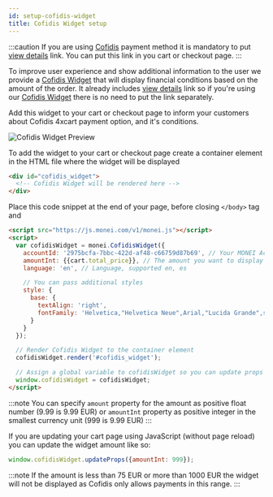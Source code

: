 ```yaml
---
id: setup-cofidis-widget
title: Cofidis Widget setup
---
```


:::caution
If you are using [Cofidis](../payment-methods/cofidis.mdx) payment method it is mandatory to put [view details](https://monei.com/cofidis/) link. You can put this link in you cart or checkout page.
:::

To improve user experience and show additional information to the user we provide a [Cofidis Widget](monei-js/reference.md#cofidiswidget-component) that will display financial conditions based on the amount of the order. It already includes [view details](https://monei.com/cofidis/) link so if you're using our [Cofidis Widget](monei-js/reference.md#cofidiswidget-component) there is no need to put the link separately.

Add this widget to your cart or checkout page to inform your customers about Cofidis 4xcart payment option, and it's conditions.

![Cofidis Widget Preview](/img/cofidis-widget-preview.jpg)

To add the widget to your cart or checkout page create a container element in the HTML file where the widget will be displayed

```html
<div id="cofidis_widget">
  <!-- Cofidis Widget will be rendered here -->
</div>
```

Place this code snippet at the end of your page, before closing `</body>` tag and

```html
<script src="https://js.monei.com/v1/monei.js"></script>
<script>
  var cofidisWidget = monei.CofidisWidget({
    accountId: '2975bcfa-7bbc-422d-af48-c66759d87b69', // Your MONEI Account ID
    amountInt: {{cart.total_price}}, // The amount you want to display in cents
    language: 'en', // Language, supported en, es

    // You can pass additional styles
    style: {
      base: {
        textAlign: 'right',
        fontFamily: 'Helvetica,"Helvetica Neue",Arial,"Lucida Grande",sans-serif'
      }
    }
  });

  // Render Cofidis Widget to the container element
  cofidisWidget.render('#cofidis_widget');

  // Assign a global variable to cofidisWidget so you can update props later
  window.cofidisWidget = cofidisWidget;
</script>
```

:::note
You can specify `amount` property for the amount as positive float number (9.99 is 9.99 EUR) or `amountInt` property as positive integer in the smallest currency unit (999 is 9.99 EUR)
:::

If you are updating your cart page using JavaScript (without page reload) you can update the widget amount like so:

```javascript
window.cofidisWidget.updateProps({amountInt: 999});
```

:::note
If the amount is less than 75 EUR or more than 1000 EUR the widget will not be displayed as Cofidis only allows payments in this range.
:::
